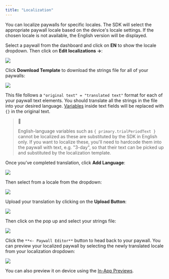 ```yaml
---
title: "Localization"
---
```


You can localize paywalls for specific locales. The SDK will select the appropriate paywall locale based on the device's locale settings. If the chosen locale is not available, the English version will be displayed.

Select a paywall from the dashboard and click on **EN** to show the locale dropdown. Then click on **Edit localizations ->**:

![](/images/18dfbe0-Screenshot_2023-03-03_at_12.37.47.png)

Click **Download Template** to download the strings file for all of your paywalls:

![](/images/8e8f90f-Screenshot_2023-03-03_at_11.59.38.png)

This file follows a `"original text" = "translated text"` format for each of your paywall text elements. You should translate all the strings in the file into your desired language. [Variables](/docs/interactive-paywall-preview#adding-variables) inside text fields will be replaced with `{}` in the original text.

> 🚧
> 
> English-language variables such as `{ primary.trialPeriodText }` cannot be localized as these are substituted by the SDK in English only. If you want to localize these, you'll need to hardcode them into the paywall with text, e.g. "3-day", so that their text can be picked up and substituted by the localization template.

Once you’ve completed translation, click **Add Language**:

![](/images/cb0577f-Screenshot_2023-03-03_at_12.00.42.png)

Then select from a locale from the dropdown:

![](/images/17a093d-Screenshot_2023-03-03_at_12.00.49.png)

Upload your translation by clicking on the **Upload Button**:

![](/images/c195353-Screenshot_2023-03-03_at_12.26.41.png)

Then click on the pop up and select your strings file:

![](/images/fe3607e-Screenshot_2023-03-03_at_12.27.21.png)

Click the `**<- Paywall Editor**` button to head back to your paywall. You can preview your localized paywall by selecting the newly translated locale from your localization dropdown:

![](/images/8a40add-Screenshot_2023-03-03_at_12.44.52.png)

You can also preview it on device using the [In-App Previews](/docs/in-app-paywall-previews).